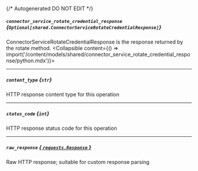 {/* Autogenerated DO NOT EDIT  */}

##### `connector_service_rotate_credential_response` *{`Optional[shared.ConnectorServiceRotateCredentialResponse]`}*
ConnectorServiceRotateCredentialResponse is the response returned by the rotate method.
<Collapsible content={() => import('/content/models/shared/connector_service_rotate_credential_response/python.mdx')}>
</Collapsible>

---
##### `content_type` *{`str`}*
HTTP response content type for this operation

---
##### `status_code` *{`int`}*
HTTP response status code for this operation

---
##### `raw_response` [*{ `requests.Response` }*](https://requests.readthedocs.io/en/latest/api/#requests.Response)
Raw HTTP response; suitable for custom response parsing

